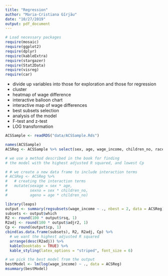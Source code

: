 ```yaml
---
title: "Regression"
author: "Maria-Cristiana Gîrjău"
date: "10/27/2019"
output: pdf_document
---
```


```r
# Load necessary packages
require(mosaic)
require(ggplot2)
require(dplyr)
require(kableExtra) 
require(stargazer)
require(Stat2Data)
require(visreg)
require(car)
```

- divide up variables into those for exploration and those for regression
- cluster
- heatmap of wage difference
- interactive balloon chart
- interactive map of wage differences
- best subsets selection
- analysis of the model
- F-test and z-test
- LOG transformation

```r
ACSSample <- readRDS("data/ACSSample.Rds")
```

```r
names(ACSSample)
ACSReg <- ACSSample %>% select(sex, age, wage_income, children_no, race)
```

```r
# we use a method described in the book for finding
# the model with the highest adjusted R squared, and lowest Cp

# # we create a new data frame to include interaction terms
# ACSReg <- ACSReg %>%
#   # creating the interaction terms
#   mutate(sexage = sex * age,
#          sexno = sex * children_no,
#          ageno = age * children_no)

library(leaps)
output <- summary(regsubsets(wage_income ~ ., nbest = 2, data = ACSReg))
subsets <- output$which
R2 <- round(100 * output$rsq, 1)
R2adj <- round(100 * output$adjr2, 1)
Cp <- round(output$cp, 1)
cbind(as.data.frame(subsets), R2, R2adj, Cp) %>%
  # we want the highest adjusted R squared
  arrange(desc(R2adj)) %>%
  kable(booktabs = TRUE) %>%
  kable_styling(latex_options = "striped", font_size = 6)

# we pick the best model from the output
bestModel <- lm(log(wage_income) ~ ., data = ACSReg)
msummary(bestModel)
```
